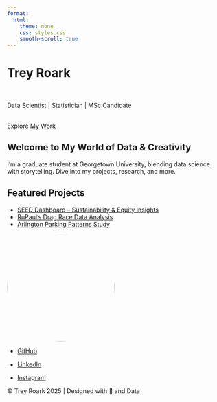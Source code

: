 ```yaml
---
format:
  html:
    theme: none
    css: styles.css
    smooth-scroll: true
---
```



<div class="hero-section">
  <h1>Trey Roark</h1> <br> 
  <p class="tagline"> Data Scientist | Statistician | MSc Candidate </p> <br> 
  <a href="#projects" class="cta-button">Explore My Work</a>
</div>


<div class="intro-section">
  <h2>Welcome to My World of Data & Creativity</h2>
  <p>I’m a graduate student at Georgetown University, blending data science with storytelling. Dive into my projects, research, and more.</p>
</div>

<div id="projects" class="projects-preview">
  <h2>Featured Projects</h2>
  <ul>
    <li><a href="#">SEED Dashboard – Sustainability & Equity Insights</a></li>
    <li><a href="#">RuPaul’s Drag Race Data Analysis</a></li>
    <li><a href="#">Arlington Parking Patterns Study</a></li>
  </ul>
</div>


::: {.profile-section}
::: {.profile-container}
::: {.profile-card}
::: {.profile-front}
![](pictures/prof_head.jpg){.profile-image width=250 height=250 style="border-radius: 50%; object-fit: cover;"}
:::
::: {.profile-back}
- [GitHub](https://github.com/LunchTrey20140){target="_blank"}
  
- [LinkedIn](http://www.linkedin.com/in/trey-roark-20426b253){target="_blank"}

- [Instagram](https://www.instagram.com/yert_backwards_/){target="_blank"}
:::
:::
:::
:::


<footer class="site-footer">
  <p>© Trey Roark 2025 | Designed with 💙 and Data</p>
</footer>



